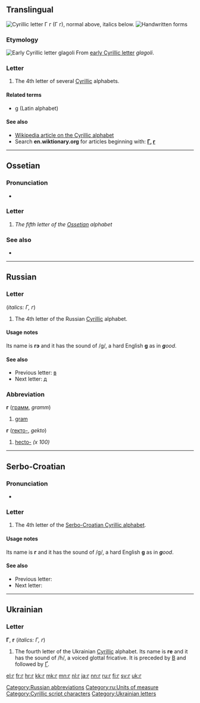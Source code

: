 {{Cyrillic character info|hex=433|name=CYRILLIC SMALL LETTER GHE}}
{{also|r|Г|г.|Ґ|ґ|Ғ|ғ|Appendix:Variations of "g"}}
==Translingual==
{{wikipedia|Ge (Cyrillic)}}
[[Image:Cyrillic G.png|thumb|right|Cyrillic letter '''Г г''' (''Г г''), normal above, italics below.]]
[[File:04-Russian alphabet-Г г.svg|thumb|Handwritten forms]]

===Etymology===
[[Image:Early Cyrillic letter Glagoli.png|Early Cyrillic letter ''glagoli'']]
From [[w:Early Cyrillic alphabet|early Cyrillic letter]] ''glagoli''.

===Letter===
{{head|mul|letter|lower case||upper case|Г}}

# The 4th letter of several [[Cyrillic]] alphabets.

====Related terms====
* [[g]] (Latin alphabet)

====See also====
* [[w:Cyrillic alphabet|Wikipedia article on the Cyrillic alphabet]]
* Search '''en.wiktionary.org''' for articles beginning with: '''[http://en.wiktionary.org/w/index.php?title=Special%3AAllpages&from=%D0%93&namespace=0 Г], [http://en.wiktionary.org/w/index.php?title=Special%3AAllpages&from=%D0%B3&namespace=0 г]'''

----

==Ossetian==

===Pronunciation===
* {{qualifier|phoneme}} {{IPA|/ɡ/|lang=os}}

===Letter===
{{head|os|letter|sc=Cyrl|upper case|Г}}

# ''The fifth letter of the [[Ossetian]] alphabet''

===See also===
* {{list:Cyrillic script letters/os}}

----

==Russian==

===Letter===
{{head|ru|letter|lower case||upper case|Г}} (''italics: Г, г'')

# The 4th letter of the Russian [[Cyrillic]] alphabet.

====Usage notes====
Its name is '''гэ''' {{IPAchar|(gɛ)}} and it has the sound of /g/, a hard English '''g''' as in '''''g'''ood''.

====See also====
* Previous letter: [[в#Russian|в]]
* Next letter: [[д#Russian|д]]

===Abbreviation===
{{rfc-header|Abbreviation}}
'''г''' ([[грамм]], ''gramm'')

# [[gram]]

'''г''' ([[гекто-]], ''gekto'')

# [[hecto-]] ''(x 100)''

[[Category:Russian abbreviations]]
[[Category:ru:Units of measure]]

----

==Serbo-Croatian==
{{attention|sh}}

===Pronunciation===
* {{qualifier|phoneme}} {{IPA|/ɡ/|lang=sh}}

===Letter===
{{head|sh|letter|lower case||upper case|Г}}

# The 4th letter of the [[Serbo-Croatian Cyrillic alphabet]].

====Usage notes====
Its name is '''г''' {{IPAchar|(gɛ)}} and it has the sound of /g/, a hard English '''g''' as in '''''g'''ood''.

====See also====
* Previous letter: {{l|sh|в}}
* Next letter: {{l|sh|д}}

----

==Ukrainian==

===Letter===
'''Г''', '''г''' (''italics: Г, г'')

# The fourth letter of the Ukrainian [[Cyrillic]] alphabet. Its name is '''ге''' {{IPAchar|(ɦɛ)}} and it has the sound of /ɦ/, a voiced glottal fricative. It is preceded by [[в|В]] and followed by [[ґ|Ґ]].

[[Category:Cyrillic script characters]]
[[Category:Ukrainian letters]]

[[el:г]]
[[fr:г]]
[[hr:г]]
[[kk:г]]
[[mk:г]]
[[mn:г]]
[[nl:г]]
[[ja:г]]
[[nn:г]]
[[ru:г]]
[[fi:г]]
[[sv:г]]
[[uk:г]]